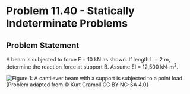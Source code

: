 # Problem 11.40 - Statically Indeterminate Problems {.unnumbered}

## Problem Statement

A beam is subjected to force F = 10 kN as shown. If length L = 2 m, determine the reaction force at support B. Assume EI = 12,500 kN-m<sup>2</sup>.

![Figure 1: A cantilever beam with a support is subjected to a point load.](images/440.png){fig-alt="A beam of length 2L is subjected to a force F. The beam is mounted on the left end to a wall, and the force F is applied a distance of L away. The right end of the beam is pinned."}
\[Problem adapted from © Kurt Gramoll CC BY NC-SA 4.0\]